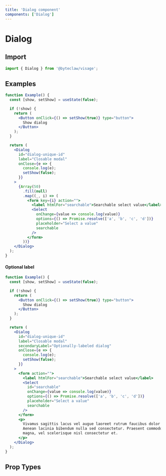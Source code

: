 ```yaml
---
title: 'Dialog component'
components: ['Dialog']
---
```


# Dialog

## Import

```js transpile=false
import { Dialog } from '@byteclaw/visage';
```

## Examples

```jsx live=true
function Example() {
  const [show, setShow] = useState(false);

  if (!show) {
    return (
      <Button onClick={() => setShow(true)} type="button">
        Show dialog
      </Button>
    );
  }

  return (
    <Dialog
      id="dialog-unique-id"
      label="Closable modal"
      onClose={e => {
        console.log(e);
        setShow(false);
      }}
    >
      {Array(50)
        .fill(null)
        .map((_, i) => (
          <form key={i} action="">
            <label htmlFor="searchable">Searchable select value</label>
            <Select
              onChange={value => console.log(value)}
              options={() => Promise.resolve(['a', 'b', 'c', 'd'])}
              placeholder="Select a value"
              searchable
            />
          </form>
        ))}
    </Dialog>
  );
}
```

#### Optional label

```jsx live=true
function Example() {
  const [show, setShow] = useState(false);

  if (!show) {
    return (
      <Button onClick={() => setShow(true)} type="button">
        Show dialog
      </Button>
    );
  }

  return (
    <Dialog
      id="dialog-unique-id"
      label="Closable modal"
      secondaryLabel="Optionally-labeled dialog"
      onClose={e => {
        console.log(e);
        setShow(false);
      }}
    >
      <form action="">
        <label htmlFor="searchable">Searchable select value</label>
        <Select
          id="searchable"
          onChange={value => console.log(value)}
          options={() => Promise.resolve(['a', 'b', 'c', 'd'])}
          placeholder="Select a value"
          searchable
        />
      </form>
      <p>
        Vivamus sagittis lacus vel augue laoreet rutrum faucibus dolor auctor.
        Aenean lacinia bibendum nulla sed consectetur. Praesent commodo cursus
        magna, vel scelerisque nisl consectetur et.
      </p>
    </Dialog>
  );
}
```

## Prop Types

<PropTypes component="Dialog" />
